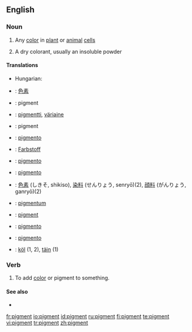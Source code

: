 ==English==

===Noun===
{{en-noun}}

# {{biology}} Any [[color]] in [[plant]] or [[animal]] [[cell]]s
# A dry colorant, usually an insoluble powder

====Translations====
{{trans-top|any color in plant or animal cells}}
*Hungarian: {{t|hu|pigment}}
{{trans-mid}}
{{trans-bottom}}

{{trans-top|a dry colorant, usually an insoluble powder}}
{{trans-mid}}
{{trans-bottom}}

{{checktrans-top}}
*{{ttbc|Chinese}}: [[色素]]
*{{ttbc|Dutch}}: pigment {{n}}
*{{ttbc|Finnish}}: [[pigmentti]], [[väriaine]]
*{{ttbc|French}}: pigment {{m}}
*{{ttbc|Galician}}: [[pigmento]] {{m}}
*{{ttbc|German}}: [[Farbstoff]]
*{{ttbc|Interlingua}}: [[pigmento]]
*{{ttbc|Italian}}: [[pigmento]] {{m}}
{{trans-mid}}
*{{ttbc|Japanese}}: [[色素]] (しきそ, shikiso), [[染料]] (せんりょう, senryō)(2), [[顔料]] (がんりょう, ganryō)(2)
*{{ttbc|Latin}}: [[pigmentum]] {{n}}
*{{ttbc|Norwegian}}: [[pigment]]
*{{ttbc|Portuguese}}: [[pigmento]] {{m}}
*{{ttbc|Spanish}}: [[pigmento]] {{m}}
*{{ttbc|Volapük}}: [[köl]] (1, 2), [[täin]] (1)
{{trans-bottom}}

===Verb===
{{en-verb}}

# {{transitive}} To add [[color]] or pigment to something.

====See also====
* {{pedialite}}

[[fr:pigment]]
[[io:pigment]]
[[id:pigment]]
[[ru:pigment]]
[[fi:pigment]]
[[te:pigment]]
[[vi:pigment]]
[[tr:pigment]]
[[zh:pigment]]